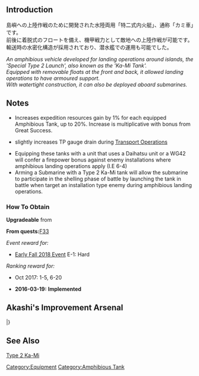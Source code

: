 {{EquipmentInfo|167}}

==Introduction==
島嶼への上陸作戦のために開発された水陸両用「特二式内火艇」、通称「カミ車」です。<br>
前後に着脱式のフロートを備え、機甲戦力として敵地への上陸作戦が可能です。<br>
輸送時の水密化構造が採用されており、潜水艦での運用も可能でした。

''An amphibious vehicle developed for landing operations around islands, the 'Special Type 2 Launch', also known as the 'Ka-Mi Tank'.''<br>
''Equipped with removable floats at the front and back, it allowed landing operations to have armoured support.''<br>
''With watertight construction, it can also be deployed aboard submarines.''

==Notes==
*Increases expedition resources gain by 1% for each equipped Amphibious Tank, up to 20%. Increase is multiplicative with bonus from Great Success.
*{{PAGENAME}} slightly increases TP gauge drain during [[Transport Operation#Equipment TP Value|Transport Operations]]
*Equipping these tanks with a unit that uses a Daihatsu unit or a WG42 will confer a firepower bonus against enemy installations where amphibious landing operations apply (I.E 6-4)
*Arming a Submarine with a Type 2 Ka-Mi tank will allow the submarine to participate in the shelling phase of battle by launching the tank in battle when target an installation type enemy during amphibious landing operations.

<div class="mw-collapsible"><h3>How To Obtain</h3>
<div class="mw-collapsible-content">
'''Upgradeable''' from {{Equipment/Link|Daihatsu Landing Craft (Type 89 Medium Tank & Landing Force)}}

'''From quests: '''[[Quests#F33|F33]]

''Event reward for:''
* [[Early Fall 2018 Event]] E-1: Hard

''Ranking reward for:''
* Oct 2017: 1-5, 6-20

</div></div>


<div class="mw-collapsible><h3>Updates History</h3>
<div class="mw-collapsible-content>
* '''2016-03-19:''' '''Implemented'''
</div></div>

==Akashi's Improvement Arsenal==
{{AkashiWorkshop}}
{{AkashiWorkshopLine
|Name={{PAGENAME}}
|ItemType=Amphibious Tank
|Fuel=80
|Ammo=90
|Steel=100
|Baux=70
|Mats0-5=5/8
|Mats6-9=8/12
|Mats10=-
|Screws0-5=3/4
|Screws6-9=4/6
|Screws10=-
|EquipConsume0-5=2x{{GreenGunMG|7.7mm Machine Gun}}
|EquipConsume6-9=3x{{GreenGunMG|12.7mm Machine Gun}}
|EquipConsume10=-
|Sun=&nbsp;<br>58<br>&nbsp;
|Mon=&nbsp;<br>58<br>401
|Tue=&nbsp;<br>&nbsp;<br>401
|Wed=8<br>&nbsp;<br>401
|Thu=8<br>&nbsp;<br>401
|Fri=8<br>58<br>&nbsp;
|Sat=8<br>58<br>&nbsp;
|2ndShip=[[I-8]]<br>[[I-58]]<br>[[I-401]]
|Notes=
}}
|}

==See Also==
[[wikipedia:Type 2 Ka-Mi|Type 2 Ka-Mi]]<br>
{{Equipmentlist}}
[[Category:Equipment]]
[[Category:Amphibious Tank]]